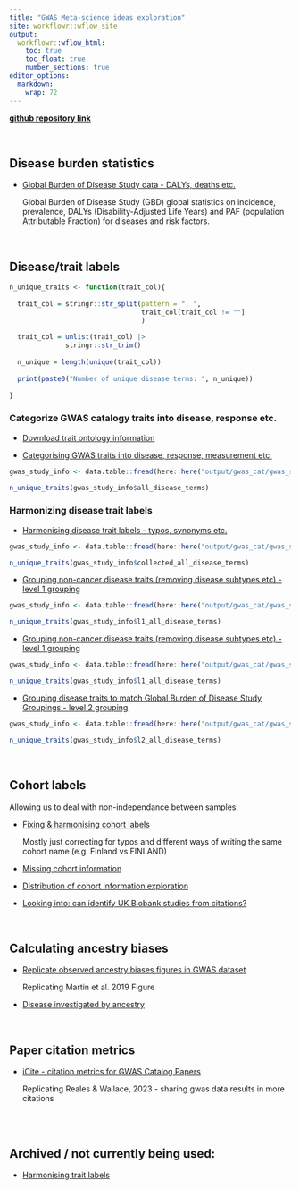 ```yaml
---
title: "GWAS Meta-science ideas exploration"
site: workflowr::wflow_site
output:
  workflowr::wflow_html:
    toc: true
    toc_float: true
    number_sections: true
editor_options: 
  markdown: 
    wrap: 72
---
```


<b>
[github repository link](https://github.com/IJbeasley/genomics_ancest_disease_dispar)
</b>

<br>

## Disease burden statistics

-   [Global Burden of Disease Study data - DALYs, deaths etc.](gbd_data_plots.html)

    Global Burden of Disease Study (GBD) global statistics on incidence, prevalence, DALYs (Disability-Adjusted Life Years) and PAF (population Attributable Fraction) for diseases and risk factors.
    
<br>  

## Disease/trait labels 

```r

n_unique_traits <- function(trait_col){
  
  trait_col = stringr::str_split(pattern = ", ", 
                                 trait_col[trait_col != ""]
                                 )
  
  trait_col = unlist(trait_col) |>
              stringr::str_trim()
  
  n_unique = length(unique(trait_col))
  
  print(paste0("Number of unique disease terms: ", n_unique))
  
}

```

### Categorize GWAS catalogy traits into disease, response etc.

-   [Download trait ontology information](download_ontology.html)

-   [Categorising GWAS traits into disease, response, measurement etc.](trait_ontology_categorization.html)

```r

gwas_study_info <- data.table::fread(here::here("output/gwas_cat/gwas_study_info_trait_cat.csv"))

n_unique_traits(gwas_study_info$all_disease_terms)

```

### Harmonizing disease trait labels 

-   [Harmonising disease trait labels - typos, synonyms etc.](disease_trait_terms_simplify.html)

```r

gwas_study_info <- data.table::fread(here::here("output/gwas_cat/gwas_study_info_disease_trait_simplified.csv"))

n_unique_traits(gwas_study_info$collected_all_disease_terms)

```

-   [Grouping non-cancer disease traits (removing disease subtypes etc) - level 1 grouping](level_1_disease_group_non_cancer.html)

```r

gwas_study_info <- data.table::fread(here::here("output/gwas_cat/gwas_study_info_group_l1.csv"))

n_unique_traits(gwas_study_info$l1_all_disease_terms)

```

-   [Grouping non-cancer disease traits (removing disease subtypes etc) - level 1 grouping](level_1_disease_group_cancer.html)

```r

gwas_study_info <- data.table::fread(here::here("output/gwas_cat/gwas_study_info_group_l1_v2.csv"))

n_unique_traits(gwas_study_info$l1_all_disease_terms)

```

-   [Grouping disease traits to match Global Burden of Disease Study Groupings - level 2 grouping](level_2_disease_group.html)

```r

gwas_study_info <- data.table::fread(here::here("output/gwas_cat/gwas_study_info_trait_group_l2.csv"))

n_unique_traits(gwas_study_info$l2_all_disease_terms)

```


<br>


## Cohort labels 

Allowing us to deal with non-independance between samples.

-   [Fixing & harmonising cohort labels](correcting_cohort_names.html)

    Mostly just correcting for typos and different ways of writing the same cohort name (e.g. Finland vs FINLAND)

-   [Missing cohort information](missing_cohort_info.html) 

-   [Distribution of cohort information exploration](cohort_dist.html)

-   [Looking into: can identify UK Biobank studies from citations?](collapse_cohorts.html)


<br>


## Calculating ancestry biases 

-   [Replicate observed ancestry biases figures in GWAS dataset](replication_ancestry_bias.html)
    
    Replicating Martin et al. 2019 Figure 
    
-  [Disease investigated by ancestry](disease_inves_by_ancest.html)


<br>


## Paper citation metrics

-  [iCite - citation metrics for GWAS Catalog Papers](icite_rcr.html)

    Replicating Reales & Wallace, 2023 - sharing gwas data results in more citations


<br>
<br>

## Archived / not currently being used:

-   [Harmonising trait labels](collapse_traits.html)

